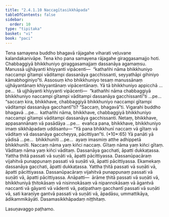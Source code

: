 ```yaml
---
title: "2.4.1.10 Naccagītasikkhāpada"
tableOfContents: false
sidebar:
  order: 10
type: "tipitaka"
basket: "vi"
book: "paci"
---
```



<DynamicBreadcrumb />

<Division number="833" book="paci" e="ch" v="2" p="350">

<Paragraph number="2663" book="paci">
Tena samayena buddho bhagavā rājagahe viharati veḷuvane kalandakanivāpe. Tena kho pana samayena rājagahe giraggasamajjo hoti. Chabbaggiyā bhikkhuniyo giraggasamajjaṃ dassanāya agamaṃsu. Manussā ujjhāyanti khiyyanti vipācenti—  “kathañhi nāma bhikkhuniyo naccampi gītampi vāditampi dassanāya gacchissanti, seyyathāpi gihiniyo kāmabhoginiyo”ti.
</Paragraph>

<Paragraph number="2664" book="paci">
Assosuṃ kho bhikkhuniyo tesaṃ manussānaṃ ujjhāyantānaṃ khiyyantānaṃ vipācentānaṃ. Yā tā bhikkhuniyo appicchā …pe…  tā ujjhāyanti khiyyanti vipācenti—  “kathañhi nāma chabbaggiyā bhikkhuniyo naccampi gītampi vāditampi dassanāya gacchissantī”ti …pe…  “saccaṃ kira, bhikkhave, chabbaggiyā bhikkhuniyo naccampi gītampi vāditampi dassanāya gacchantī”ti? “Saccaṃ, bhagavā”ti. Vigarahi buddho bhagavā …pe…  kathañhi nāma, bhikkhave, chabbaggiyā bhikkhuniyo naccampi gītampi vāditampi dassanāya gacchissanti. Netaṃ, bhikkhave, appasannānaṃ vā pasādāya …pe…  evañca pana, bhikkhave, bhikkhuniyo imaṃ sikkhāpadaṃ uddisantu—
</Paragraph>

</Division>
<Division number="834" book="paci" e="ch" v="2" p="350">

<Paragraph number="2665" book="paci">
<Emphasis>“Yā pana bhikkhunī naccaṃ vā gītaṃ vā vāditaṃ vā dassanāya gaccheyya, pācittiyan”</Emphasis>ti. (*10*:<Emphasis>65</Emphasis>)
</Paragraph>

</Division>
<Division number="835" book="paci" e="ch" v="2" p="350">

<Paragraph number="2666" book="paci">
<Emphasis>Yā panā</Emphasis>ti yā yādisā …pe…  <Emphasis>bhikkhunī</Emphasis>ti …pe…  ayaṃ imasmiṃ atthe adhippetā bhikkhunīti.
</Paragraph>

<Paragraph number="2667" book="paci">
<Emphasis>Naccaṃ</Emphasis> nāma yaṃ kiñci naccaṃ. <Emphasis>Gītaṃ</Emphasis> nāma yaṃ kiñci gītaṃ. <Emphasis>Vāditaṃ</Emphasis> nāma yaṃ kiñci vāditaṃ.
</Paragraph>

</Division>
<Division number="836" book="paci" e="ch" v="2" p="351">

<Paragraph number="2668" book="paci">
Dassanāya gacchati, āpatti dukkaṭassa. Yattha ṭhitā passati vā suṇāti vā, āpatti pācittiyassa. Dassanūpacāraṃ vijahitvā punappunaṃ passati vā suṇāti vā, āpatti pācittiyassa. Ekamekaṃ dassanāya gacchati, āpatti dukkaṭassa. Yattha ṭhitā passati vā suṇāti vā, āpatti pācittiyassa. Dassanūpacāraṃ vijahitvā punappunaṃ passati vā suṇāti vā, āpatti pācittiyassa.
</Paragraph>

</Division>
<Division number="837" book="paci" e="ch" v="2" p="351">

<Paragraph number="2669" book="paci">
Anāpatti—  ārāme ṭhitā passati vā suṇāti vā, bhikkhuniyā ṭhitokāsaṃ vā nisinnokāsaṃ vā nipannokāsaṃ vā āgantvā naccanti vā gāyanti vā vādenti vā, paṭipathaṃ gacchantī passati vā suṇāti vā, sati karaṇīye gantvā passati vā suṇāti vā, āpadāsu, ummattikāya, ādikammikāyāti.

</Paragraph>
</Division>

<Paragraph number="2670" type="center" book="paci">
Dasamasikkhāpadaṃ niṭṭhitaṃ.

  
Lasuṇavaggo paṭhamo.
</Paragraph>